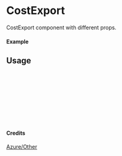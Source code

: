 
<Meta of={CostExport} title="Azure/Other/CostExport" />

# CostExport

CostExport component with different props.

#### Example

<Canvas of={CostExport.Primary} />

## Usage

```ts
import { CostExport } from "yadl-ui";

const Example = () => {
  return (
      <CostExport />
  );
};

export default Example;
```

#### Credits
[Azure/Other](https://learn.microsoft.com/en-us/azure/architecture/icons/)
